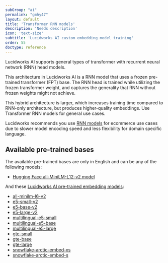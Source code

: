 ```yaml
---
subGroup: "ai"
permalink: "gmhy47"
layout: default
title: 'Transformer RNN models'
description: 'Needs description'
icon: 'text-size'
subtitle: 'Lucidworks AI custom embedding model training'
order: 55
doctype: reference
---
```


Lucidworks AI supports general types of transformer with recurrent neural network (RNN) head models.

This architecture in Lucidworks AI is a RNN model that uses a frozen pre-trained transformer (FPT) base. The RNN head is trained while utilizing the frozen transformer weight, and captures the generality that RNN without frozen weights might not achieve. 

This hybrid architecture is larger, which increases training time compared to RNN-only architecture, but produces higher-quality embeddings. Use Transformer RNN models for general use cases.

Lucidworks recommends you use [RNN models](/lw-platform/ai/b18rw1/custom-embedding-rnn-models) for ecommerce use cases due to slower model encoding speed and less flexibility for domain specific language. 

## Available pre-trained bases

The available pre-trained bases are only in English and can be any of the following models:

* [Hugging Face all-MiniLM-L12-v2 model](https://huggingface.co/sentence-transformers/all-MiniLM-L12-v2)

And these [Lucidworks AI pre-trained embedding models](/lw-platform/ai/3vqfxe/pre-trained-embedding-models):

* [all-minilm-l6-v2](/lw-platform/ai/3vqfxe/pre-trained-embedding-models#all-minilm-l6-v2)
* [e5-small-v2](/lw-platform/ai/3vqfxe/pre-trained-embedding-models#e5-small-v2)
* [e5-base-v2](/lw-platform/ai/3vqfxe/pre-trained-embedding-models#e5-base-v2)
* [e5-large-v2](/lw-platform/ai/3vqfxe/pre-trained-embedding-models#e5-large-v2)
* [multilingual-e5-small](/lw-platform/ai/3vqfxe/pre-trained-embedding-models#multilingual-e5-small)
* [multilingual-e5-base](/lw-platform/ai/3vqfxe/pre-trained-embedding-models#multilingual-e5-base)
* [multilingual-e5-large](/lw-platform/ai/3vqfxe/pre-trained-embedding-models#multilingual-e5-large)
* [gte-small](/lw-platform/ai/3vqfxe/pre-trained-embedding-model#gte-small)
* [gte-base](/lw-platform/ai/3vqfxe/pre-trained-embedding-model#gte-base)
* [gte-large](/lw-platform/ai/3vqfxe/pre-trained-embedding-model#gte-large)
* [snowflake-arctic-embed-xs](/lw-platform/ai/3vqfxe/pre-trained-embedding-model#snowflake-arctic-embed-xs)
* [snowflake-arctic-embed-s](/lw-platform/ai/3vqfxe/pre-trained-embedding-model#snowflake-arctic-embed-s)
